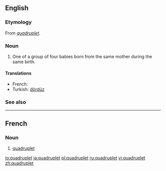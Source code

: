 {{wikipedia}}
==English==

===Etymology===
From {{etyl|fr}} ''[[#French|quadruplet]]''.

===Noun===
{{en-noun}}

# One of a group of four babies born from the same mother during the same birth.

====Translations====
* French: {{t+|fr|quadruplé}}
* Turkish: [[dördüz]]

===See also===
{{coefficient}}

----

==French==

===Noun===
{{fr-noun|m}}

# [[#Noun|quadruplet]]

[[io:quadruplet]]
[[ja:quadruplet]]
[[pl:quadruplet]]
[[ru:quadruplet]]
[[vi:quadruplet]]
[[zh:quadruplet]]